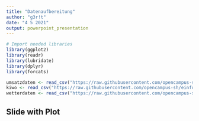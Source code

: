 ```yaml
---
title: "Datenaufbereitung"
author: "g3r!t"
date: "4 5 2021"
output: powerpoint_presentation
---
```


```r
# Import needed libraries
library(ggplot2)
library(readr)
library(lubridate)
library(dplyr)
library(forcats)
```


```r
umsatzdaten <- read_csv("https://raw.githubusercontent.com/opencampus-sh/einfuehrung-in-data-science-und-ml/main/umsatzdaten_gekuerzt.csv")
kiwo <- read_csv("https://raw.githubusercontent.com/opencampus-sh/einfuehrung-in-data-science-und-ml/main/kiwo.csv")
wetterdaten <- read_csv("https://raw.githubusercontent.com/opencampus-sh/einfuehrung-in-data-science-und-ml/main/wetter.csv")
```

## Slide with Plot

```r
```

